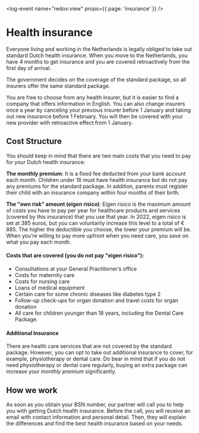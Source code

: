 <log-event name="redox:view" props={{ page: 'insurance' }} />

# Health insurance 
Everyone living and working in the Netherlands is legally obliged to take out standard Dutch health insurance. When you move to the Netherlands, you have 4 months to get insurance and you are covered retroactively from the first day of arrival. 

<callout>
The government decides on the coverage of the standard package, so all insurers offer the same standard package.
</callout>

You are free to choose from any health insurer, but it is easier to find a company that offers information in English. You can also change insurers once a year by canceling your previous insurer before 1 January and taking out new insurance before 1 February. You will then be covered with your new provider with retroactive effect from 1 January.

## Cost Structure
You should keep in mind that there are two main costs that you need to pay for your Dutch health insurance: 

**The monthly premium**: It is a fixed fee deducted from your bank account each month. Children under 18 must have health insurance but do not pay any premiums for the standard package. In addition, parents must register their child with an insurance company within four months of their birth. 

**The "own risk" amount (eigen risico)**: Eigen risico is the maximum amount of costs you have to pay per year for healthcare products and services (covered by this insurance) that you use that year. In 2022, eigen risico is set at 385 euros, but you can voluntarily increase this level to a total of € 885. The higher the deductible you choose, the lower your premium will be. When you’re willing to pay more upfront when you need care, you save on what you pay each month.

#### Costs that are covered (you do not pay "eigen risico"):

- Consultations at your General Practitioner’s office
- Costs for maternity care
- Costs for nursing care
- Loans of medical equipment
- Certain care for some chronic diseases like diabetes type 2
- Follow-up check-ups for organ donation and travel costs for organ donation
- All care for children younger than 18 years, including the Dental Care Package.

#### Additional Insurance
There are health care services that are not covered by the standard package. However, you can opt to take out additional insurance to cover, for example, physiotherapy or dental care. Do bear in mind that if you do not need physiotherapy or dental care regularly, buying an extra package can increase your *monthly premium* significantly.  

## How we work
As soon as you obtain your BSN number, our partner will call you to help you with getting Dutch health insurance. Before the call, you will receive an email with contact information and personal detail. Then, they will explain the differences and find the best health insurance based on your needs. 
